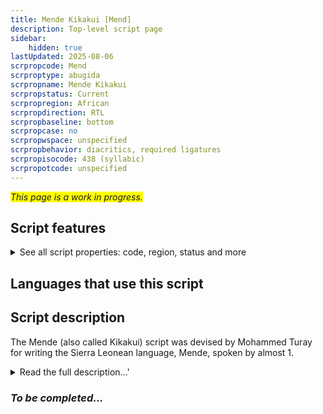 ```yaml
---
title: Mende Kikakui [Mend]
description: Top-level script page
sidebar:
    hidden: true
lastUpdated: 2025-08-06
scrpropcode: Mend
scrproptype: abugida
scrpropname: Mende Kikakui
scrpropstatus: Current
scrpropregion: African
scrpropdirection: RTL
scrpropbaseline: bottom
scrpropcase: no
scrpropwspace: unspecified
scrpropbehavior: diacritics, required ligatures
scrpropisocode: 438 (syllabic)
scrpropotcode: unspecified
---
```


<span style='background-color:yellow'>_This page is a work in progress._</span>


## Script features

<details>
<summary> See all script properties: code, region, status and more</summary>
<ScriptInfo />
</details>

## Languages that use this script

<WsList script='Mend' wsMax='5' />

## Script description

The Mende (also called Kikakui) script was devised by Mohammed Turay for writing the Sierra Leonean language, Mende, spoken by almost 1.

<details><summary>Read the full description...'</summary>_Not yet available._</details>

### _To be completed..._

